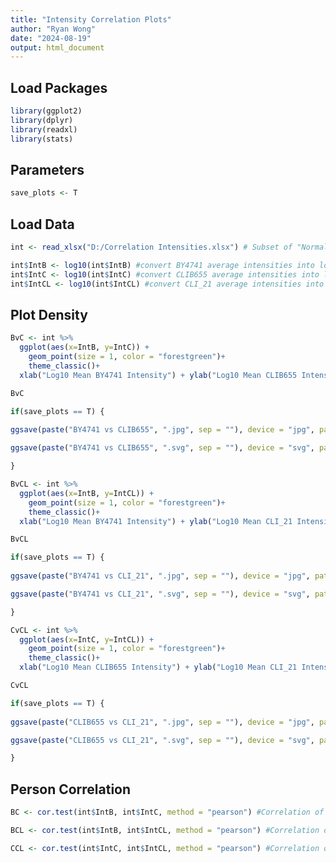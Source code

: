 ---
title: "Intensity Correlation Plots"
author: "Ryan Wong"
date: "2024-08-19"
output: html_document
---

## Load Packages

```{r}

library(ggplot2)
library(dplyr)
library(readxl)
library(stats)

```

## Parameters

```{r}

save_plots <- T

```

## Load Data

```{r}

int <- read_xlsx("D:/Correlation Intensities.xlsx") # Subset of "Normalized Curated Prot Quant" from Additional file 2 selecting only the relevant data

int$IntB <- log10(int$IntB) #convert BY4741 average intensities into log10
int$IntC <- log10(int$IntC) #convert CLIB655 average intensities into log10
int$IntCL <- log10(int$IntCL) #convert CLI_21 average intensities into log10

```

## Plot Density

```{r}

BvC <- int %>%
  ggplot(aes(x=IntB, y=IntC)) +
    geom_point(size = 1, color = "forestgreen")+
    theme_classic()+
  xlab("Log10 Mean BY4741 Intensity") + ylab("Log10 Mean CLIB655 Intensity")

BvC

if(save_plots == T) {
  
ggsave(paste("BY4741 vs CLIB655", ".jpg", sep = ""), device = "jpg", path = "D:/", units = "cm", width = 10, height = 10, dpi = 600)

ggsave(paste("BY4741 vs CLIB655", ".svg", sep = ""), device = "svg", path = "D:/", units = "cm", width = 10, height = 10, dpi = 600)

}

BvCL <- int %>%
  ggplot(aes(x=IntB, y=IntCL)) +
    geom_point(size = 1, color = "forestgreen")+
    theme_classic()+
  xlab("Log10 Mean BY4741 Intensity") + ylab("Log10 Mean CLI_21 Intensity")

BvCL

if(save_plots == T) {
  
ggsave(paste("BY4741 vs CLI_21", ".jpg", sep = ""), device = "jpg", path = "D:/", units = "cm", width = 10, height = 10, dpi = 600)

ggsave(paste("BY4741 vs CLI_21", ".svg", sep = ""), device = "svg", path = "D:/", units = "cm", width = 10, height = 10, dpi = 600)

}

CvCL <- int %>%
  ggplot(aes(x=IntC, y=IntCL)) +
    geom_point(size = 1, color = "forestgreen")+
    theme_classic()+
  xlab("Log10 Mean CLIB655 Intensity") + ylab("Log10 Mean CLI_21 Intensity")

CvCL

if(save_plots == T) {
  
ggsave(paste("CLIB655 vs CLI_21", ".jpg", sep = ""), device = "jpg", path = "D:/", units = "cm", width = 10, height = 10, dpi = 600)

ggsave(paste("CLIB655 vs CLI_21", ".svg", sep = ""), device = "svg", path = "D:/", units = "cm", width = 10, height = 10, dpi = 600)

}

```

## Person Correlation

```{r}

BC <- cor.test(int$IntB, int$IntC, method = "pearson") #Correlation of BY4741 to CLIB655

BCL <- cor.test(int$IntB, int$IntCL, method = "pearson") #Correlation of BY4741 to CLI_21

CCL <- cor.test(int$IntC, int$IntCL, method = "pearson") #Correlation of CLIB655 to CLI_21

```